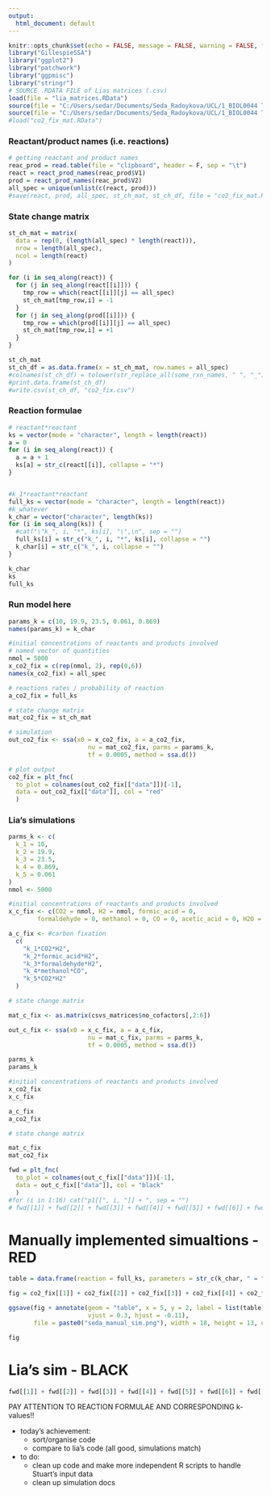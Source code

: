 ```yaml
---
output:
  html_document: default
---
```


```r
knitr::opts_chunk$set(echo = FALSE, message = FALSE, warning = FALSE, fig.pos = "!H", out.extra = "")
library("GillespieSSA")
library("ggplot2")
library("patchwork")
library("ggpmisc")
library("stringr")
# SOURCE .RDATA FILE of Lias matrices (.csv)
load(file = "lia_matrices.RData")
source(file = "C:/Users/sedar/Documents/Seda_Radoykova/UCL/1_BIOL0044 Th_Yr_Pr/stochastic_simulations/dependencies/plt_fnc.R") # plotting function
source(file = "C:/Users/sedar/Documents/Seda_Radoykova/UCL/1_BIOL0044 Th_Yr_Pr/stochastic_simulations/dependencies/react_prod_names.R")
#load("co2_fix_mat.RData")
```


### Reactant/product names (i.e. reactions)

```r
# getting reactant and product names 
reac_prod = read.table(file = "clipboard", header = F, sep = "\t")
react = react_prod_names(reac_prod$V1)
prod = react_prod_names(reac_prod$V2)
all_spec = unique(unlist(c(react, prod)))
#save(react, prod, all_spec, st_ch_mat, st_ch_df, file = "co2_fix_mat.RData")
```

### State change matrix

```r
st_ch_mat = matrix(
  data = rep(0, (length(all_spec) * length(react))),
  nrow = length(all_spec),
  ncol = length(react)
)

for (i in seq_along(react)) {
  for (j in seq_along(react[[i]])) {
    tmp_row = which(react[[i]][j] == all_spec)
    st_ch_mat[tmp_row,i] = -1 
  }
  for (j in seq_along(prod[[i]])) {
    tmp_row = which(prod[[i]][j] == all_spec)
    st_ch_mat[tmp_row,i] = +1 
  }
}

st_ch_mat
st_ch_df = as.data.frame(x = st_ch_mat, row.names = all_spec)
#colnames(st_ch_df) = tolower(str_replace_all(some_rxn_names, " ", "_"))
#print.data.frame(st_ch_df)
#write.csv(st_ch_df, "co2_fix.csv")
```


### Reaction formulae

```r
# reactant*reactant 
ks = vector(mode = "character", length = length(react))
a = 0
for (i in seq_along(react)) {
  a = a + 1
  ks[a] = str_c(react[[i]], collapse = "*")
}


#k_1*reactant*reactant
full_ks = vector(mode = "character", length = length(react))
#k_whatever
k_char = vector("character", length(ks))
for (i in seq_along(ks)) {
  #cat("\"k_", i, "*", ks[i], "\",\n", sep = "")
  full_ks[i] = str_c("k_", i, "*", ks[i], collapse = "")
  k_char[i] = str_c("k_", i, collapse = "")
}
```

```r
k_char
ks
full_ks
```


### Run model here  

```r
params_k = c(10, 19.9, 23.5, 0.061, 0.869)
names(params_k) = k_char
```

```r
#initial concentrations of reactants and products involved 
# named vector of quantities 
nmol = 5000
x_co2_fix = c(rep(nmol, 2), rep(0,6))
names(x_co2_fix) = all_spec
```

```r
# reactions rates / probability of reaction
a_co2_fix = full_ks
```

```r
# state change matrix
mat_co2_fix = st_ch_mat

# simulation
out_co2_fix <- ssa(x0 = x_co2_fix, a = a_co2_fix, 
                      nu = mat_co2_fix, parms = params_k, 
                      tf = 0.0005, method = ssa.d())
```

```r
# plot output
co2_fix = plt_fnc(
  to_plot = colnames(out_co2_fix[["data"]])[-1], 
  data = out_co2_fix[["data"]], col = "red"
  )
```


### Lia's simulations

```r
parms_k <- c(
  k_1 = 10,
  k_2 = 19.9,
  k_3 = 23.5,
  k_4 = 0.869,
  k_5 = 0.061
) 
nmol <- 5000

#initial concentrations of reactants and products involved 
x_c_fix <- c(CO2 = nmol, H2 = nmol, formic_acid = 0,
        formaldehyde = 0, methanol = 0, CO = 0, acetic_acid = 0, H2O = 0) 

a_c_fix <- #carbon fixation
  c(
    "k_1*CO2*H2",
    "k_2*formic_acid*H2",
    "k_3*formaldehyde*H2",
    "k_4*methanol*CO",
    "k_5*CO2*H2"
  )

# state change matrix

mat_c_fix <- as.matrix(csvs_matrices$no_cofactors[,2:6])

out_c_fix <- ssa(x0 = x_c_fix, a = a_c_fix, 
                      nu = mat_c_fix, parms = parms_k, 
                      tf = 0.0005, method = ssa.d())
```

``` r
parms_k
params_k

#initial concentrations of reactants and products involved 
x_co2_fix
x_c_fix 

a_c_fix 
a_co2_fix

# state change matrix

mat_c_fix 
mat_co2_fix
```

```r
fwd = plt_fnc(
  to_plot = colnames(out_c_fix[["data"]])[-1], 
  data = out_c_fix[["data"]], col = "black"
  )
#for (i in 1:16) cat("p1[[", i, "]] + ", sep = "")
# fwd[[1]] + fwd[[2]] + fwd[[3]] + fwd[[4]] + fwd[[5]] + fwd[[6]] + fwd[[7]] + fwd[[8]]
```


# Manually implemented simualtions - RED
```r
table = data.frame(reaction = full_ks, parameters = str_c(k_char, " = ", params_k))

fig = co2_fix[[1]] + co2_fix[[2]] + co2_fix[[3]] + co2_fix[[4]] + co2_fix[[5]] + co2_fix[[6]] + co2_fix[[7]] + co2_fix[[8]]

ggsave(fig + annotate(geom = "table", x = 5, y = 2, label = list(table), 
                      vjust = 0.3, hjust = -0.11),
       file = paste0("seda_manual_sim.png"), width = 18, height = 13, units = "cm")

fig
```

# Lia's sim - BLACK

```r
fwd[[1]] + fwd[[2]] + fwd[[3]] + fwd[[4]] + fwd[[5]] + fwd[[6]] + fwd[[7]] + fwd[[8]]
```

PAY ATTENTION TO REACTION FORMULAE AND CORRESPONDING k-values!! 

- today's achievement: 
  - sort/organise code
  - compare to lia's code (all good, simulations match)
- to do: 
  - clean up code and make more independent R scripts to handle Stuart's input data
  - clean up simulation docs 


